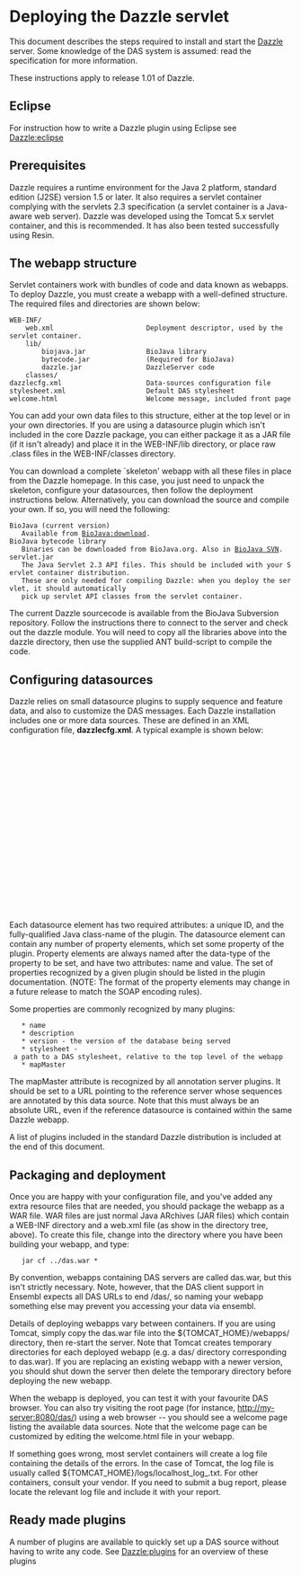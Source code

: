 =Deploying the Dazzle servlet=

This document describes the steps required to install and start the [[Dazzle|Dazzle]] server. Some knowledge of the DAS system is assumed: read the specification for more information.

These instructions apply to release 1.01 of Dazzle.

==Eclipse==
For instruction how to write a Dazzle plugin using Eclipse see [[Dazzle:eclipse]]

==Prerequisites==

Dazzle requires a runtime environment for the Java 2 platform, standard edition (J2SE) version 1.5 or later. It also requires a servlet container complying with the servlets 2.3 specification (a servlet container is a Java-aware web server). Dazzle was developed using the Tomcat 5.x servlet container, and this is recommended. It has also been tested successfully using Resin.

==The webapp structure==

Servlet containers work with bundles of code and data known as webapps. To deploy Dazzle, you must create a webapp with a well-defined structure. The required files and directories are shown below:

<pre>
WEB-INF/
    web.xml                       Deployment descriptor, used by the servlet container.
    lib/
        biojava.jar               BioJava library
        bytecode.jar              (Required for BioJava)
        dazzle.jar                DazzleServer code
    classes/
dazzlecfg.xml                     Data-sources configuration file
stylesheet.xml                    Default DAS stylesheet
welcome.html                      Welcome message, included front page
</pre>

You can add your own data files to this structure, either at the top level or in your own directories. If you are using a datasource plugin which isn't included in the core Dazzle package, you can either package it as a JAR file (if it isn't already) and place it in the WEB-INF/lib directory, or place raw .class files in the WEB-INF/classes directory.

You can download a complete `skeleton' webapp with all these files in place from the Dazzle homepage. In this case, you just need to unpack the skeleton, configure your datasources, then follow the deployment instructions below. Alternatively, you can download the source and compile your own. If so, you will need the following:

 BioJava (current version)
    Available from [[BioJava:download]]. 
 BioJava bytecode library
    Binaries can be downloaded from BioJava.org. Also in [[CVS_to_SVN_Migration|BioJava SVN]].
 servlet.jar
    The Java Servlet 2.3 API files. This should be included with your Servlet container distribution. 
    These are only needed for compiling Dazzle: when you deploy the servlet, it should automatically 
    pick up servlet API classes from the servlet container. 

The current Dazzle sourcecode is available from the BioJava Subversion repository. Follow the instructions there to connect to the server and check out the dazzle module. You will need to copy all the libraries above into the dazzle directory, then use the supplied ANT build-script to compile the code.

==Configuring datasources==

Dazzle relies on small datasource plugins to supply sequence and feature data, and also to customize the DAS messages. Each Dazzle installation includes one or more data sources. These are defined in an XML configuration file, '''dazzlecfg.xml'''. A typical example is shown below:

<xml>
<?xml version="1.0" ?>

<!-- Sample Dazzle configuration file -->

<dazzle xmlns="http://www.biojava.org/2000/dazzle">
  <datasource id="test" jclass="org.biojava.servlets.dazzle.datasource.EmblDataSource">
    <string name="name" value="Test seqs" />
    <string name="description" value="Evalutation sequences for promoter-finding software" />
    <string name="version" value="1.0" />
    <string name="fileName" value="test.embl" />

    <string name="stylesheet" value="test.style" />
  </datasource>

  <datasource id="tss" jclass="org.biojava.servlets.dazzle.datasource.GFFAnnotationSource">
    <string name="name" value="TSS" />
    <string name="description" value="Transcription start sites for fickett set" />
    <string name="version" value="1.0" />
    <string name="fileName" value="fickett-tss.gff" />
    <boolean name="dotVersions" value="true" />
    <string name="mapMaster" value="http://my-server:8080/das/test/" />

    <string name="stylesheet" value="tss.style" />
  </datasource>
</dazzle>
</xml>

Each datasource element has two required attributes: a unique ID, and the fully-qualified Java class-name of the plugin. The datasource element can contain any number of property elements, which set some property of the plugin. Property elements are always named after the data-type of the property to be set, and have two attributes: name and value. The set of properties recognized by a given plugin should be listed in the plugin documentation. (NOTE: The format of the property elements may change in a future release to match the SOAP encoding rules).

Some properties are commonly recognized by many plugins:

    * name
    * description
    * version - the version of the database being served
    * stylesheet - a path to a DAS stylesheet, relative to the top level of the webapp
    * mapMaster

The mapMaster attribute is recognized by all annotation server plugins. It should be set to a URL pointing to the reference server whose sequences are annotated by this data source. Note that this must always be an absolute URL, even if the reference datasource is contained within the same Dazzle webapp.

A list of plugins included in the standard Dazzle distribution is included at the end of this document.

==Packaging and deployment==

Once you are happy with your configuration file, and you've added any extra resource files that are needed, you should package the webapp as a WAR file. WAR files are just normal Java ARchives (JAR files) which contain a WEB-INF directory and a web.xml file (as show in the directory tree, above). To create this file, change into the directory where you have been building your webapp, and type:

    jar cf ../das.war * 

By convention, webapps containing DAS servers are called das.war, but this isn't strictly necessary. Note, however, that the DAS client support in Ensembl expects all DAS URLs to end /das/, so naming your webapp something else may prevent you accessing your data via ensembl.

Details of deploying webapps vary between containers. If you are using Tomcat, simply copy the das.war file into the ${TOMCAT_HOME}/webapps/ directory, then re-start the server. Note that Tomcat creates temporary directories for each deployed webapp (e.g. a das/ directory corresponding to das.war). If you are replacing an existing webapp with a newer version, you should shut down the server then delete the temporary directory before deploying the new webapp.

When the webapp is deployed, you can test it with your favourite DAS browser. You can also try visiting the root page (for instance, http://my-server:8080/das/) using a web browser -- you should see a welcome page listing the available data sources. Note that the welcome page can be customized by editing the welcome.html file in your webapp.

If something goes wrong, most servlet containers will create a log file containing the details of the errors. In the case of Tomcat, the log file is usually called ${TOMCAT_HOME}/logs/localhost_log_<data>.txt. For other containers, consult your vendor. If you need to submit a bug report, please locate the relevant log file and include it with your report.

== Ready made plugins ==

A number of plugins are available to quickly set up a DAS source without having to write any code.
See [[Dazzle:plugins]] for an overview of these plugins